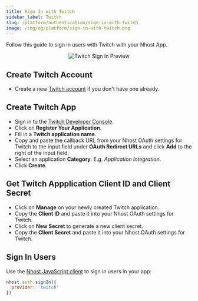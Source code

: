 ```yaml
---
title: Sign In with Twitch
sidebar_label: Twitch
slug: /platform/authentication/sign-in-with-twitch
image: /img/og/platform/sign-in-with-twitch.png
---
```


Follow this guide to sign in users with Twitch with your Nhost App.

<p align="center">
  <img
    alt="Twitch Sign In Preview"
    src="/img/social-providers/twitch-preview.svg"
    width={480}
    height={267}
  />
</p>

## Create Twitch Account

- Create a new [Twitch account](https://twitch.tv/) if you don't have one already.

## Create Twitch App

- Sign in to the [Twitch Developer Console](https://dev.twitch.tv/console).
- Click on **Register Your Application**.
- Fill in a **Twitch application name**.
- Copy and paste the callback URL from your Nhost OAuth settings for Twitch to the input field under **OAuth Redirect URLs** and click **Add** to the right of the input field.
- Select an application **Category**. E.g. _Application Integration_.
- Click **Create**.

## Get Twitch Appplication Client ID and Client Secret

- Click on **Manage** on your newly created Twitch application.
- Copy the **Client ID** and paste it into your Nhost OAuth settings for Twitch.
- Click on **New Secret** to generate a new client secret.
- Copy the **Client Secret** and paste it into your Nhost OAuth settings for Twitch.

## Sign In Users

Use the [Nhost JavaScript client](/reference/javascript) to sign in users in your app:

```js
nhost.auth.signIn({
  provider: 'twitch'
})
```
